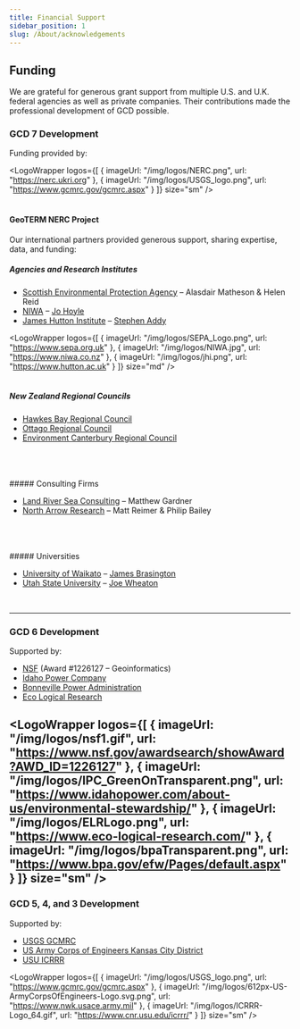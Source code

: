 ```yaml
---
title: Financial Support
sidebar_position: 1
slug: /About/acknowledgements
---
```


## Funding

We are grateful for generous grant support from multiple U.S. and U.K. federal agencies as well as private companies. Their contributions made the professional development of GCD possible.

### GCD 7 Development

Funding provided by:


<LogoWrapper
  logos={[
    { imageUrl: "/img/logos/NERC.png", url: "https://nerc.ukri.org" },
    { imageUrl: "/img/logos/USGS_logo.png", url: "https://www.gcmrc.gov/gcmrc.aspx" }
  ]}
  size="sm"
/>
<br /><br />

#### GeoTERM NERC Project

Our international partners provided generous support, sharing expertise, data, and funding:

##### Agencies and Research Institutes

* [Scottish Environmental Protection Agency](https://www.sepa.org.uk) – Alasdair Matheson & Helen Reid
* [NIWA](https://www.niwa.co.nz/) – [Jo Hoyle](https://www.niwa.co.nz/people/jo-hoyle)
* [James Hutton Institute](https://www.hutton.ac.uk) – [Stephen Addy](https://www.hutton.ac.uk/staff/stephen-addy)

<LogoWrapper
  logos={[
    { imageUrl: "/img/logos/SEPA_Logo.png", url: "https://www.sepa.org.uk" },
    { imageUrl: "/img/logos/NIWA.jpg", url: "https://www.niwa.co.nz" },
    { imageUrl: "/img/logos/jhi.png", url: "https://www.hutton.ac.uk" }
  ]}
  size="md"
/>
<br /><br />
##### New Zealand Regional Councils

* [Hawkes Bay Regional Council](https://www.hbrc.govt.nz/)
* [Ottago Regional Council](https://www.orc.govt.nz/)
* [Environment Canterbury Regional Council](https://www.ecan.govt.nz/)
<br />
<LogoWrapper
  logos={[
    { imageUrl: "/img/logos/HawkesBay.png", url: "https://www.hbrc.govt.nz/" },
    { imageUrl: "/img/logos/OtagoRegionalCouncil_Logo.png", url: "https://www.orc.govt.nz/" },
    { imageUrl: "/img/logos/EnvironmentCanterbury_Logo.png", url: "https://www.ecan.govt.nz/" }
  ]}
  size="sm"
/>
<br /><br />
##### Consulting Firms

* [Land River Sea Consulting](http://www.landriversea.com/) – Matthew Gardner
* [North Arrow Research](http://northarrowresearch.com) – Matt Reimer & Philip Bailey
<br />
<LogoWrapper
  logos={[
    { imageUrl: "/img/logos/NA_Logo_150pxTall.png", url: "http://northarrowresearch.com" },
    { imageUrl: "/img/logos/LandRiverSea.png", url: "http://www.landriversea.com/" }
  ]}
  size="sm"
/>
<br /><br />
##### Universities

* [University of Waikato](https://www.waikato.ac.nz) – [James Brasington](https://www.waikato.ac.nz/staff-profiles/people/jbrasing)
* [Utah State University](https://qcnr.usu.edu) – [Joe Wheaton](http://www.joewheaton.org)
<br />
<LogoWrapper
  logos={[
    { imageUrl: "/img/logos/Waikato_Logo.png", url: "https://www.waikato.ac.nz" },
    { imageUrl: "/img/logos/etal.png", url: "https://qcnr.usu.edu" }
  ]}
  size="sm"
/>

---

### GCD 6 Development

Supported by:

* [NSF](https://www.nsf.gov/awardsearch/showAward?AWD_ID=1226127) (Award #1226127 – Geoinformatics)
* [Idaho Power Company](https://www.idahopower.com/about-us/environmental-stewardship/)
* [Bonneville Power Administration](https://www.bpa.gov/efw/Pages/default.aspx)
* [Eco Logical Research](https://www.eco-logical-research.com/)

<LogoWrapper
  logos={[
    { imageUrl: "/img/logos/nsf1.gif", url: "https://www.nsf.gov/awardsearch/showAward?AWD_ID=1226127" },
    { imageUrl: "/img/logos/IPC_GreenOnTransparent.png", url: "https://www.idahopower.com/about-us/environmental-stewardship/" },
    { imageUrl: "/img/logos/ELRLogo.png", url: "https://www.eco-logical-research.com/" },
    { imageUrl: "/img/logos/bpaTransparent.png", url: "https://www.bpa.gov/efw/Pages/default.aspx" }
  ]}
  size="sm"
/>
<br />
---

### GCD 5, 4, and 3 Development

Supported by:

* [USGS GCMRC](https://www.gcmrc.gov/gcmrc.aspx)
* [US Army Corps of Engineers Kansas City District](https://www.nwk.usace.army.mil)
* [USU ICRRR](https://www.cnr.usu.edu/icrrr/)

<LogoWrapper
  logos={[
    { imageUrl: "/img/logos/USGS_logo.png", url: "https://www.gcmrc.gov/gcmrc.aspx" },
    { imageUrl: "/img/logos/612px-US-ArmyCorpsOfEngineers-Logo.svg.png", url: "https://www.nwk.usace.army.mil" },
    { imageUrl: "/img/logos/ICRRR-Logo_64.gif", url: "https://www.cnr.usu.edu/icrrr/" }
  ]}
  size="sm"
/>
